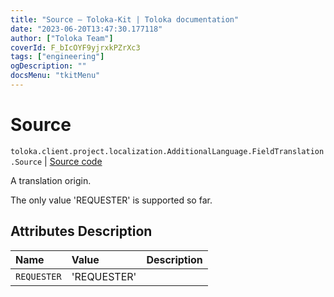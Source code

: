 ```yaml
---
title: "Source — Toloka-Kit | Toloka documentation"
date: "2023-06-20T13:47:30.177118"
author: ["Toloka Team"]
coverId: F_bIcOYF9yjrxkPZrXc3
tags: ["engineering"]
ogDescription: ""
docsMenu: "tkitMenu"
---
```


# Source

`toloka.client.project.localization.AdditionalLanguage.FieldTranslation.Source` | [Source code](https://github.com/Toloka/toloka-kit/blob/v1.2.0/src/client/project/localization.py#L29)

A translation origin.

The only value 'REQUESTER' is supported so far.

## Attributes Description

| Name | Value | Description |
| :------| :-----------| :----------| 
`REQUESTER`|'REQUESTER'|